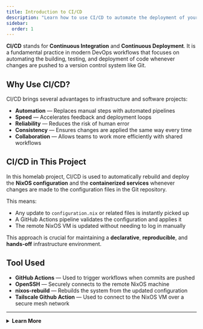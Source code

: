 ```yaml
---
title: Introduction to CI/CD
description: "Learn how to use CI/CD to automate the deployment of your NixOS configuration."
sidebar:
  order: 1
---
```


**CI/CD** stands for **Continuous Integration** and **Continuous Deployment**. It is a fundamental practice in modern DevOps workflows that focuses on automating the building, testing, and deployment of code whenever changes are pushed to a version control system like Git.

## Why Use CI/CD?

CI/CD brings several advantages to infrastructure and software projects:

- **Automation** — Replaces manual steps with automated pipelines
- **Speed** — Accelerates feedback and deployment loops
- **Reliability** — Reduces the risk of human error
- **Consistency** — Ensures changes are applied the same way every time
- **Collaboration** — Allows teams to work more efficiently with shared workflows

## CI/CD in This Project

In this homelab project, CI/CD is used to automatically rebuild and deploy the **NixOS configuration** and the **containerized services** whenever changes are made to the configuration files in the Git repository.

This means:

- Any update to `configuration.nix` or related files is instantly picked up
- A GitHub Actions pipeline validates the configuration and applies it
- The remote NixOS VM is updated without needing to log in manually

This approach is crucial for maintaining a **declarative**, **reproducible**, and **hands-off** infrastructure environment.

## Tool Used

- **GitHub Actions** — Used to trigger workflows when commits are pushed
- **OpenSSH** — Securely connects to the remote NixOS machine
- **nixos-rebuild** — Rebuilds the system from the updated configuration
- **Tailscale Github Action** — Used to connect to the NixOS VM over a secure mesh network

---

<details>
  <summary>
    <strong>Learn More</strong>
  </summary>
  <ul>
    <li><a href="https://www.redhat.com/en/topics/devops/what-is-ci-cd" target="_blank" rel="noopener noreferrer">What is CI/CD?</a></li>
    <li><a href="https://docs.github.com/en/actions" target="_blank" rel="noopener noreferrer">GitHub Actions documentation</a></li>
    <li><a href="https://tailscale.com/kb/1276/tailscale-github-action" target="_blank" rel="noopener noreferrer">Tailscale Github Action</a></li>
  </ul>
</details>

